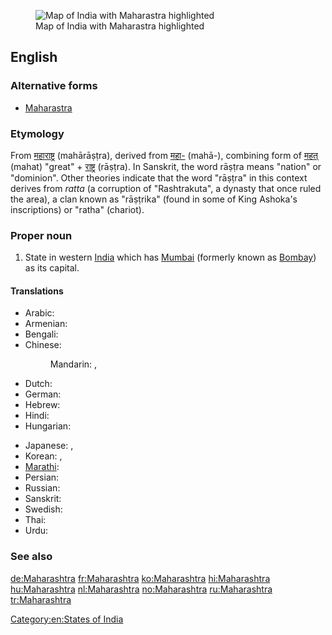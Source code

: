 [[Image:Maharashtra in India (disputed hatched).svg|thumb|Map of India with Maharastra highlighted]]
==English==
{{wikipedia}}

===Alternative forms===
* [[Maharastra]]

===Etymology===

From {{etyl|sa}} [[महाराष्ट्र]] (mahārāṣṭra), derived from [[महा-]] (mahā-), combining form of [[महत्]] (mahat) "great" + [[राष्ट्र]] (rāṣṭra). In Sanskrit, the word rāṣṭra means "nation" or "dominion". Other theories indicate that the word "rāṣṭra" in this context derives from ''ratta'' (a corruption of "Rashtrakuta", a dynasty that once ruled the area), a clan known as "rāṣṭrika" (found in some of King Ashoka's inscriptions) or "ratha" (chariot).

===Proper noun===
{{en-proper noun}}

# State in western [[India]] which has [[Mumbai]] (formerly known as [[Bombay]]) as its capital.

====Translations====
{{trans-top|state in western India}}
* Arabic: {{t|ar|ماهاراشترا|f|tr=maharaashtra}}
* Armenian: {{t-|hy|Մահարաշտրա|tr=Maharaštra}}
* Bengali: {{t-|bn|মহারাষ্ট্র|sc=Beng|xs=Bengali}}
* Chinese:
*: Mandarin: {{t|cmn|馬哈拉施特拉邦|sc=Hani}},  {{t|cmn|马哈拉施特拉邦|tr=Mǎhālāshītèlā-bāng|sc=Hani}}
* Dutch: {{t+|nl|Maharashtra}}
* German: {{t+|de|Maharashtra}}
* Hebrew: {{t|he|מהרשטרה}}
* Hindi: {{t+|hi|महाराष्ट्र|tr=mahārāṣṭra|xs=Hindi}}
* Hungarian: {{t+|hu|Mahárástra}}
{{trans-mid}}
* Japanese: {{t|ja|マハラシュトラ州|tr=Maharashutora-shū}},  {{t|ja| マハラシュトラ|tr=Maharashutora}}
* Korean: {{t+|ko|마하라슈트라 주|tr=Maharasyuteura ju|sc=Hang}},  {{t|ko|마하라슈트라|tr=Maharasyuteura|sc=Hang}}
* [[Marathi]]: {{t-|mr|महाराष्ट्र|tr=Mahārāṣṭra|sc=Deva|xs=Marathi}}
* Persian: {{t|fa|مهاراشترا|xs=Persian}}
* Russian: {{t-|ru|Махараштра|f|tr=Maharáštra}}
* Sanskrit: {{t-|sa|महाराष्ट्र|tr=Mahārāṣṭra|xs=Sanskrit}}
* Swedish: {{t-|sv|Maharashtra}}
* Thai: {{t|th|รัฐมหาราษฏระ|tr=rát má-hăa-râat-sòt-rá}}
* Urdu: {{t-|ur|مہاراشٹر|tr=mahārāṣṭra|xs=Urdu}}
{{trans-bottom}}

===See also===
{{list|en|states of India}}

[[Category:en:States of India]]

[[de:Maharashtra]]
[[fr:Maharashtra]]
[[ko:Maharashtra]]
[[hi:Maharashtra]]
[[hu:Maharashtra]]
[[nl:Maharashtra]]
[[no:Maharashtra]]
[[ru:Maharashtra]]
[[tr:Maharashtra]]